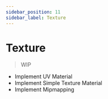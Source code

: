 ```yaml
---
sidebar_position: 11
sidebar_label: Texture
---
```



# Texture

<TextureScene />

> WIP

- Implement UV Material
- Implement Simple Texture Material
- Implement Mipmapping
